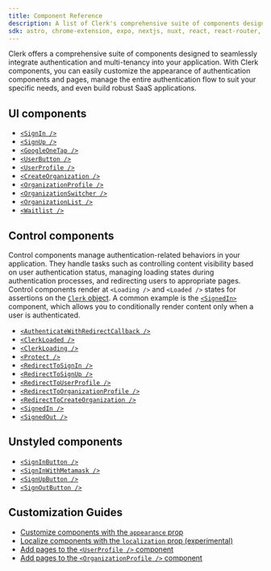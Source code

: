 ```yaml
---
title: Component Reference
description: A list of Clerk's comprehensive suite of components designed to seamlessly integrate authentication and multi-tenancy into your application.
sdk: astro, chrome-extension, expo, nextjs, nuxt, react, react-router, remix, tanstack-react-start, vue, js-frontend
---
```


Clerk offers a comprehensive suite of components designed to seamlessly integrate authentication and multi-tenancy into your application. With Clerk components, you can easily customize the appearance of authentication components and pages, manage the entire authentication flow to suit your specific needs, and even build robust SaaS applications.

  ## UI components

  - [`<SignIn />`](/docs/components/authentication/sign-in)
  - [`<SignUp />`](/docs/components/authentication/sign-up)
  - [`<GoogleOneTap />`](/docs/components/authentication/google-one-tap)
  - [`<UserButton />`](/docs/components/user/user-button)
  - [`<UserProfile />`](/docs/components/user/user-profile)
  - [`<CreateOrganization />`](/docs/components/organization/create-organization)
  - [`<OrganizationProfile />`](/docs/components/organization/organization-profile)
  - [`<OrganizationSwitcher />`](/docs/components/organization/organization-switcher)
  - [`<OrganizationList />`](/docs/components/organization/organization-list)
  - [`<Waitlist />`](/docs/components/waitlist)

  ## Control components

  Control components manage authentication-related behaviors in your application. They handle tasks such as controlling content visibility based on user authentication status, managing loading states during authentication processes, and redirecting users to appropriate pages. Control components render at `<Loading />` and `<Loaded />` states for assertions on the [`Clerk` object](/docs/references/javascript/clerk). A common example is the [`<SignedIn>`](/docs/components/control/signed-in) component, which allows you to conditionally render content only when a user is authenticated.

  - [`<AuthenticateWithRedirectCallback />`](/docs/components/control/authenticate-with-callback)
  - [`<ClerkLoaded />`](/docs/components/control/clerk-loaded)
  - [`<ClerkLoading />`](/docs/components/control/clerk-loading)
  - [`<Protect />`](/docs/components/protect)
  - [`<RedirectToSignIn />`](/docs/components/control/redirect-to-signin)
  - [`<RedirectToSignUp />`](/docs/components/control/redirect-to-signup)
  - [`<RedirectToUserProfile />`](/docs/components/control/redirect-to-userprofile)
  - [`<RedirectToOrganizationProfile />`](/docs/components/control/redirect-to-organizationprofile)
  - [`<RedirectToCreateOrganization />`](/docs/components/control/redirect-to-createorganization)
  - [`<SignedIn />`](/docs/components/control/signed-in)
  - [`<SignedOut />`](/docs/components/control/signed-out)

  ## Unstyled components

  - [`<SignInButton />`](/docs/components/unstyled/sign-in-button)
  - [`<SignInWithMetamask />`](/docs/components/unstyled/sign-in-with-metamask)
  - [`<SignUpButton />`](/docs/components/unstyled/sign-up-button)
  - [`<SignOutButton />`](/docs/components/unstyled/sign-out-button)

## Customization Guides

- [Customize components with the `appearance` prop](/docs/customization/overview)
- [Localize components with the `localization` prop (experimental)](/docs/customization/localization)
- [Add pages to the `<UserProfile />` component](/docs/customization/user-profile)
- [Add pages to the `<OrganizationProfile />` component](/docs/customization/organization-profile)

<Include src="_partials/help" />
